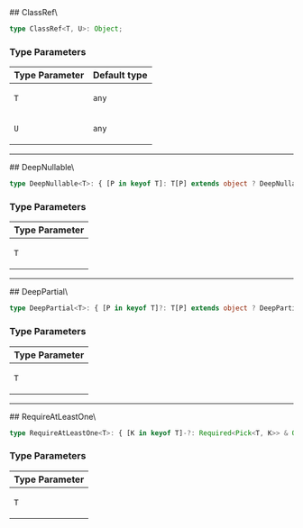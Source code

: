 
[//]: # (Do not edit directly)
[//]: # (Generated by the Cocokits TypeDoc custom theme)



<Meta title='Utils/Model'/>
<MdxPage breadcrumb='Utils' title='Model' tocItems={tocItems} hideThemeSwitcher={true}>
<div>
</div><div id="selection_classreft-u">
## ClassRef\<T, U\>

```ts
type ClassRef<T, U>: Object;
```

### Type Parameters

<div className="arg-type-table-wrapper">
<table className="arg-type-table arg-type-table--full-width">
<thead>
<tr>
<th>Type Parameter</th>
<th>Default type</th>
</tr>
</thead>
<tbody>
<tr>
<td>

`T`

</td>
<td>

`any`

</td>
</tr>
<tr>
<td>

`U`

</td>
<td>

`any`

</td>
</tr>
</tbody>
</table>
</div>

***

</div><div id="selection_deepnullablet">
## DeepNullable\<T\>

```ts
type DeepNullable<T>: { [P in keyof T]: T[P] extends object ? DeepNullable<T[P]> : T[P] | null };
```

### Type Parameters

<div className="arg-type-table-wrapper">
<table className="arg-type-table arg-type-table--full-width">
<thead>
<tr>
<th>Type Parameter</th>
</tr>
</thead>
<tbody>
<tr>
<td>

`T`

</td>
</tr>
</tbody>
</table>
</div>

***

</div><div id="selection_deeppartialt">
## DeepPartial\<T\>

```ts
type DeepPartial<T>: { [P in keyof T]?: T[P] extends object ? DeepPartial<T[P]> : T[P] };
```

### Type Parameters

<div className="arg-type-table-wrapper">
<table className="arg-type-table arg-type-table--full-width">
<thead>
<tr>
<th>Type Parameter</th>
</tr>
</thead>
<tbody>
<tr>
<td>

`T`

</td>
</tr>
</tbody>
</table>
</div>

***

</div><div id="selection_requireatleastonet">
## RequireAtLeastOne\<T\>

```ts
type RequireAtLeastOne<T>: { [K in keyof T]-?: Required<Pick<T, K>> & Omit<T, K> }[keyof T];
```

### Type Parameters

<div className="arg-type-table-wrapper">
<table className="arg-type-table arg-type-table--full-width">
<thead>
<tr>
<th>Type Parameter</th>
</tr>
</thead>
<tbody>
<tr>
<td>

`T`

</td>
</tr>
</tbody>
</table>
</div>

</div>
</MdxPage>
